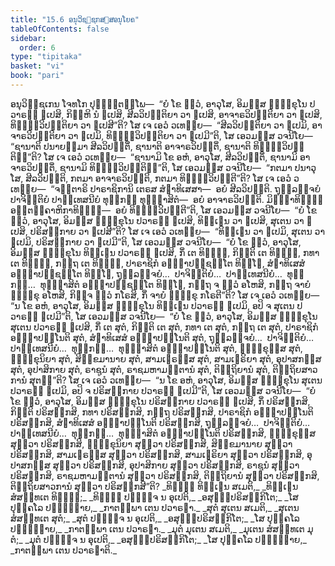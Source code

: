 ```yaml
---
title: "15.6 ອນຸວິຊ຺ຊກສ຺ສອນຸໂຍຄ"
tableOfContents: false
sidebar:
  order: 6
type: "tipitaka"
basket: "vi"
book: "pari"
---
```



<DynamicBreadcrumb />

<Division number="396" book="pari">

<Paragraph number="1866" book="pari">
ອນຸວິຊ຺ຊເກນ ໂຈທໂກ ປຸຈ຺ຉິຕພ຺ໂພ—  “ຍໍ ໂຂ ຕ຺ວໍ, ອາວຸໂສ, ອິມສ຺ສ ຠິກ຺ຂຸໂນ ປວາຣຓໍ ຐເປສິ, ກິມ຺ຫິ ນໍ ຐເປສິ, ສີລວິປຕ຺ຕິຍາ ວາ ຐເປສິ, ອາຈາຣວິປຕ຺ຕິຍາ ວາ ຐເປສິ, ທິຏ຺ຐິວິປຕ຺ຕິຍາ ວາ ຐເປສີ”ຕິ? ໂສ ເຈ ເອວໍ ວເທຍ຺ຍ—  “ສີລວິປຕ຺ຕິຍາ ວາ ຐເປມິ, ອາຈາຣວິປຕ຺ຕິຍາ ວາ ຐເປມິ, ທິຏ຺ຐິວິປຕ຺ຕິຍາ ວາ ຐເປມີ”ຕິ, ໂສ ເອວມສ຺ສ ວຈນີໂຍ—  “ຊານາຕິ ປນາຍສ຺ມາ ສີລວິປຕ຺ຕິໍ, ຊານາຕິ ອາຈາຣວິປຕ຺ຕິໍ, ຊານາຕິ ທິຏ຺ຐິວິປຕ຺ຕິນ຺”ຕິ? ໂສ ເຈ ເອວໍ ວເທຍ຺ຍ—  “ຊານາມິ ໂຂ ອຫໍ, ອາວຸໂສ, ສີລວິປຕ຺ຕິໍ, ຊານາມິ ອາຈາຣວິປຕ຺ຕິໍ, ຊານາມິ ທິຏ຺ຐິວິປຕ຺ຕິນ຺”ຕິ, ໂສ ເອວມສ຺ສ ວຈນີໂຍ—  “ກຕມາ ປນາວຸໂສ, ສີລວິປຕ຺ຕິ, ກຕມາ ອາຈາຣວິປຕ຺ຕິ, ກຕມາ ທິຏ຺ຐິວິປຕ຺ຕີ”ຕິ? ໂສ ເຈ ເອວໍ ວເທຍ຺ຍ—  “ຈຕ຺ຕາຣິ ປາຣາຊິການິ ເຕຣສ ສໍຆາທິເສສາ—  ອຍໍ ສີລວິປຕ຺ຕິ. ຖຸລ຺ລຈ຺ຈຍໍ ປາຈິຕ຺ຕິຍໍ ປາຏິເທສນີຍໍ ທຸກ຺ກຏໍ ທຸພ຺ຠາສິຕໍ—  ອຍໍ ອາຈາຣວິປຕ຺ຕິ. ມິຈ຺ຉາທິຏ຺ຐິ ອນ຺ຕຄ຺ຄາຫິກາທິຏ຺ຐິ—  ອຍໍ ທິຏ຺ຐິວິປຕ຺ຕີ”ຕິ, ໂສ ເອວມສ຺ສ ວຈນີໂຍ—  “ຍໍ ໂຂ ຕ຺ວໍ, ອາວຸໂສ, ອິມສ຺ສ ຠິກ຺ຂຸໂນ ປວາຣຓໍ ຐເປສິ, ທິຏ຺ເຐນ ວາ ຐເປສິ, ສຸເຕນ ວາ ຐເປສິ, ປຣິສງ຺ກາຍ ວາ ຐເປສີ”ຕິ? ໂສ ເຈ ເອວໍ ວເທຍ຺ຍ—  “ທິຏ຺ເຐນ ວາ ຐເປມິ, ສຸເຕນ ວາ ຐເປມິ, ປຣິສງ຺ກາຍ ວາ ຐເປມີ”ຕິ, ໂສ ເອວມສ຺ສ ວຈນີໂຍ—  “ຍໍ ໂຂ ຕ຺ວໍ, ອາວຸໂສ, ອິມສ຺ສ ຠິກ຺ຂຸໂນ ທິຏ຺ເຐນ ປວາຣຓໍ ຐເປສິ, ກິໍ ເຕ ທິຏ຺ຐໍ, ກິນ຺ຕິ ເຕ ທິຏ຺ຐໍ, ກທາ ເຕ ທິຏ຺ຐໍ, ກຕ຺ຖ ເຕ ທິຏ຺ຐໍ, ປາຣາຊິກໍ ອຊ຺ຌາປຊ຺ຊນ຺ໂຕ ທິຏ຺ໂຐ, ສໍຆາທິເສສໍ ອຊ຺ຌາປຊ຺ຊນ຺ໂຕ ທິຏ຺ໂຐ, ຖຸລ຺ລຈ຺ຈຍໍ…  ປາຈິຕ຺ຕິຍໍ…  ປາຏິເທສນີຍໍ…  ທຸກ຺ກຏໍ…  ທຸພ຺ຠາສິຕໍ ອຊ຺ຌາປຊ຺ຊນ຺ໂຕ ທິຏ຺ໂຐ, ກຕ຺ຖ ຈ ຕ຺ວໍ ອໂຫສິ, ກຕ຺ຖ ຈາຍໍ ຠິກ຺ຂຸ ອໂຫສິ, ກິຎ຺ຈ ຕ຺ວໍ ກໂຣສິ, ກິໍ ຈາຍໍ ຠິກ຺ຂຸ ກໂຣຕີ”ຕິ? ໂສ ເຈ ເອວໍ ວເທຍ຺ຍ—  “ນ ໂຂ ອຫໍ, ອາວຸໂສ, ອິມສ຺ສ ຠິກ຺ຂຸໂນ ທິຏ຺ເຐນ ປວາຣຓໍ ຐເປມິ, ອປິ ຈ ສຸເຕນ ປວາຣຓໍ ຐເປມີ”ຕິ, ໂສ ເອວມສ຺ສ ວຈນີໂຍ—  “ຍໍ ໂຂ ຕ຺ວໍ, ອາວຸໂສ, ອິມສ຺ສ ຠິກ຺ຂຸໂນ ສຸເຕນ ປວາຣຓໍ ຐເປສິ, ກິໍ ເຕ ສຸຕໍ, ກິນ຺ຕິ ເຕ ສຸຕໍ, ກທາ ເຕ ສຸຕໍ, ກຕ຺ຖ ເຕ ສຸຕໍ, ປາຣາຊິກໍ ອຊ຺ຌາປນ຺ໂນຕິ ສຸຕໍ, ສໍຆາທິເສສໍ ອຊ຺ຌາປນ຺ໂນຕິ ສຸຕໍ, ຖຸລ຺ລຈ຺ຈຍໍ…  ປາຈິຕ຺ຕິຍໍ…  ປາຏິເທສນີຍໍ…  ທຸກ຺ກຏໍ…  ທຸພ຺ຠາສິຕໍ ອຊ຺ຌາປນ຺ໂນຕິ ສຸຕໍ, ຠິກ຺ຂຸສ຺ສ ສຸຕໍ, ຠິກ຺ຂຸນິຍາ ສຸຕໍ, ສິກ຺ຂມານາຍ ສຸຕໍ, ສາມເຓຣສ຺ສ ສຸຕໍ, ສາມເຓຣິຍາ ສຸຕໍ, ອຸປາສກສ຺ສ ສຸຕໍ, ອຸປາສິກາຍ ສຸຕໍ, ຣາຊູນໍ ສຸຕໍ, ຣາຊມຫາມຕ຺ຕານໍ ສຸຕໍ, ຕິຕ຺ຖິຍານໍ ສຸຕໍ, ຕິຕ຺ຖິຍສາວການໍ ສຸຕນ຺”ຕິ? ໂສ ເຈ ເອວໍ ວເທຍ຺ຍ—  “ນ ໂຂ ອຫໍ, ອາວຸໂສ, ອິມສ຺ສ ຠິກ຺ຂຸໂນ ສຸເຕນ ປວາຣຓໍ ຐເປມິ, ອປິ ຈ ປຣິສງ຺ກາຍ ປວາຣຓໍ ຐເປມີ”ຕິ, ໂສ ເອວມສ຺ສ ວຈນີໂຍ—  “ຍໍ ໂຂ ຕ຺ວໍ, ອາວຸໂສ, ອິມສ຺ສ ຠິກ຺ຂຸໂນ ປຣິສງ຺ກາຍ ປວາຣຓໍ ຐເປສິ, ກິໍ ປຣິສງ຺ກສິ, ກິນ຺ຕິ ປຣິສງ຺ກສິ, ກທາ ປຣິສງ຺ກສິ, ກຕ຺ຖ ປຣິສງ຺ກສິ, ປາຣາຊິກໍ ອຊ຺ຌາປນ຺ໂນຕິ ປຣິສງ຺ກສິ, ສໍຆາທິເສສໍ ອຊ຺ຌາປນ຺ໂນຕິ ປຣິສງ຺ກສິ, ຖຸລ຺ລຈ຺ຈຍໍ…  ປາຈິຕ຺ຕິຍໍ…  ປາຏິເທສນີຍໍ…  ທຸກ຺ກຏໍ…  ທຸພ຺ຠາສິຕໍ ອຊ຺ຌາປນ຺ໂນຕິ ປຣິສງ຺ກສິ, ຠິກ຺ຂຸສ຺ສ ສຸຕ຺ວາ ປຣິສງ຺ກສິ, ຠິກ຺ຂຸນິຍາ ສຸຕ຺ວາ ປຣິສງ຺ກສິ, ສິກ຺ຂມານາຍ ສຸຕ຺ວາ ປຣິສງ຺ກສິ, ສາມເຓຣສ຺ສ ສຸຕ຺ວາ ປຣິສງ຺ກສິ, ສາມເຓຣິຍາ ສຸຕ຺ວາ ປຣິສງ຺ກສິ, ອຸປາສກສ຺ສ ສຸຕ຺ວາ ປຣິສງ຺ກສິ, ອຸປາສິກາຍ ສຸຕ຺ວາ ປຣິສງ຺ກສິ, ຣາຊູນໍ ສຸຕ຺ວາ ປຣິສງ຺ກສິ, ຣາຊມຫາມຕ຺ຕານໍ ສຸຕ຺ວາ ປຣິສງ຺ກສິ, ຕິຕ຺ຖິຍານໍ ສຸຕ຺ວາ ປຣິສງ຺ກສິ, ຕິຕ຺ຖິຍສາວການໍ ສຸຕ຺ວາ ປຣິສງ຺ກສີ”ຕິ?
</Paragraph>

</Division>
<Division number="397" book="pari">

<Paragraph number="1867" type="verses" book="pari">
_ທິຏ຺ຐໍ ທິຏ຺ເຐນ ສເມຕິ,_  
_ທິຏ຺ເຐນ ສໍສນ຺ທເຕ ທິຏ຺ຐໍ;_  
_ທິຏ຺ຐໍ ປຏິຈ຺ຈ ນ ອຸເປຕິ,_  
_ອສຸທ຺ຘປຣິສງ຺ກິໂຕ;_  
_ໂສ ປຸຄ຺ຄໂລ ປຏິຎ຺ຎາຍ,_  
_ກາຕພ຺ພາ ເຕນ ປວາຣຓາ._  

</Paragraph>

<Paragraph number="1868" type="verses" book="pari">
_ສຸຕໍ ສຸເຕນ ສເມຕິ,_  
_ສຸເຕນ ສໍສນ຺ທເຕ ສຸຕໍ;_  
_ສຸຕໍ ປຏິຈ຺ຈ ນ ອຸເປຕິ,_  
_ອສຸທ຺ຘປຣິສງ຺ກິໂຕ;_  
_ໂສ ປຸຄ຺ຄໂລ ປຏິຎ຺ຎາຍ,_  
_ກາຕພ຺ພາ ເຕນ ປວາຣຓາ._  

</Paragraph>

<Paragraph number="1869" type="verses" book="pari">
_ມຸຕໍ ມຸເຕນ ສເມຕິ,_  
_ມຸເຕນ ສໍສນ຺ທເຕ ມຸຕໍ;_  
_ມຸຕໍ ປຏິຈ຺ຈ ນ ອຸເປຕິ,_  
_ອສຸທ຺ຘປຣິສງ຺ກິໂຕ;_  
_ໂສ ປຸຄ຺ຄໂລ ປຏິຎ຺ຎາຍ,_  
_ກາຕພ຺ພາ ເຕນ ປວາຣຓາຕິ._
</Paragraph>
</Division>